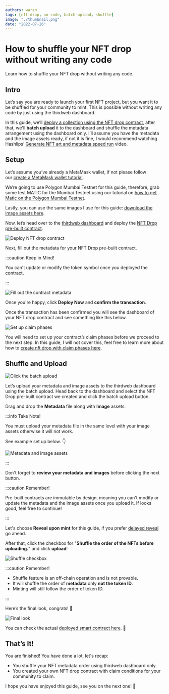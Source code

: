 ```yaml
---
authors: waren
tags: [nft-drop, no-code, batch-upload, shuffle]
image: "./thumbnail.png"
date: "2022-07-26"
---
```


# How to shuffle your NFT drop without writing any code

Learn how to shuffle your NFT drop without writing any code.

<!-- truncate -->

## Intro

Let’s say you are ready to launch your first NFT project, but you want it to be shuffled for your community to mint. This is possible without writing any code by just using the thirdweb dashboard.

In this guide, we’ll [deploy a collection using the NFT drop contract](https://portal.thirdweb.com/guides/release-an-nft-drop-with-no-code), after that, we'll **batch upload** it to the dashboard and shuffle the metadata arrangement using the dashboard only. I’ll assume you have the metadata and the image assets ready, if not it is fine, I would recommend watching Hashlips’ [Generate NFT art and metadata speed run](https://youtu.be/8PcncMYQRU0) video.

## Setup

Let’s assume you’ve already a MetaMask wallet, if not please follow our [create a MetaMask wallet tutorial](https://portal.thirdweb.com/guides/create-a-metamask-wallet).

We’re going to use Polygon Mumbai Testnet for this guide, therefore, grab some test MATIC for the Mumbai Testnet using our tutorial on [how to get Matic on the Polygon Mumbai Testnet](https://portal.thirdweb.com/guides/get-matic-on-polygon-mumbai-testnet-faucet).

Lastly, you can use the same images I use for this guide: [download the image assets here](./shuffled-pixel-eyes.zip).

Now, let’s head over to the [thirdweb dashboard](https://thirdweb.com/dashboard) and deploy the [NFT Drop pre-built contract](https://portal.thirdweb.com/pre-built-contracts/nft-drop).

![Deploy NFT drop contract](./deploy-nft-drop-contract.gif)

Next, fill out the metadata for your NFT Drop pre-built contract.

:::caution Keep in Mind!

You can't update or modify the token symbol once you deployed the contract.

:::

![Fill out the contract metadata](./fill-out-contract-metadata.gif)

Once you're happy, click **Deploy Now** and **confirm the transaction**.

Once the transaction has been confirmed you will see the dashboard of your NFT drop contract and see something like this below.

![Set up claim phases](./set-claim-phases.png)

You will need to set up your contract’s claim phases before we proceed to the next step. In this guide, I will not cover this, feel free to learn more about how to [create nft drop with claim phases here](https://portal.thirdweb.com/guides/create-nft-drop-with-claim-phases).

## Shuffle and Upload

![Click the batch upload](./upload-metadata-and-assets.gif)

Let’s upload your metadata and image assets to the thirdweb dashboard using the batch upload. Head back to the dashboard and select the NFT Drop pre-built contract we created and click the batch upload button.

Drag and drop the **Metadata** file along with **Image** assets.

:::info Take Note!

You must upload your metadata file in the same level with your image assets otherwise it will not work. 

See example set up below. 👇

![Metadata and image assets](./metadata-and-image-assets.png)

:::

Don't forget to **review your metadata and images** before clicking the next button.

:::caution Remember!

Pre-built contracts are immutable by design, meaning you can't modify or update the metadata and the image assets once you upload it. If looks good, feel free to continue!

:::

Let's choose **Reveal upon mint** for this guide, if you prefer [delayed reveal](https://portal.thirdweb.com/guides/nft-drop-with-delayed-reveal) go ahead.

After that, click the checkbox for "**Shuffle the order of the NFTs before uploading.**" and click **upload**!

![Shuffle checkbox](./shuffle-checkbox.png)

:::caution Remember!

- Shuffle feature is an off-chain operation and is not provable.
- It will shuffle the order of **metadata** only **not the token ID**.
- Minting will still follow the order of token ID.

:::

Here’s the final look, congrats! 👏

![Final look](./final-look.png)

You can check the actual [deployed smart contract here](https://thirdweb.com/dashboard/mumbai/nft-drop/0x9f0Edc4DD15CDC4e2487561ce4e74b42AD96D75E). 🎉

## That’s It!

You are finished! You have done a lot, let's recap:

- You shuffle your NFT metadata order using thirdweb dashboard only.
- You created your own NFT drop contract with claim conditions for your community to claim.

I hope you have enjoyed this guide, see you on the next one! 👋
